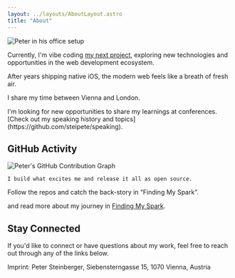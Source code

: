 ```yaml
---
layout: ../layouts/AboutLayout.astro
title: "About"
---
```



<div class="flex flex-col md:flex-row gap-8 items-start">
  <div class="w-full md:w-auto md:flex-shrink-0 md:max-w-[281px]">
    <img src="/peter-office.jpg" alt="Peter in his office setup" class="w-full h-auto rounded-lg" />
  </div>
  <div class="flex-1 min-w-0">
    <p>Currently, I'm vibe coding <a href="https://codelooper.app">my next project</a>, exploring new technologies and opportunities in the web development ecosystem.</p>
    <p>After years shipping native iOS, the modern web feels like a breath of fresh air.</p>
    <p>I share my time between Vienna and London.</p>
    <p>I'm looking for new opportunities to share my learnings at conferences. [Check out my speaking history and topics](https://github.com/steipete/speaking).</p>
  </div>
</div>

## GitHub Activity

<div class="bg-secondary p-0 rounded-lg">
  <img 
    src="https://ghchart.rshah.org/steipete" 
    alt="Peter's GitHub Contribution Graph" 
    class="w-full"
    style="max-width: 100%; height: auto;"
    loading="lazy"
  />
</div>

	I build what excites me and release it all as open source.

Follow the repos and catch the back-story in “Finding My Spark”.

 and read more about my journey in [Finding My Spark](/posts/2025/finding-my-spark-again/).

## Stay Connected

<NewsletterForm />

If you'd like to connect or have questions about my work, feel free to reach out through any of the links below.

<div class="not-prose">
  <p class="text-sm text-gray-500 dark:text-gray-400 mt-8">Imprint: Peter Steinberger, Siebensterngasse 15, 1070 Vienna, Austria</p>
</div>